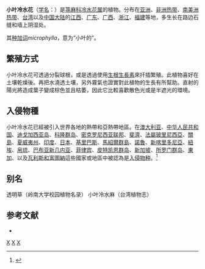 {{Speciesbox
| image = Pilea microphylla.jpg
| image caption = 小叶冷水花
| genus = Pilea
| species = microphylla
| authority = (L.) Liebm., 1851
}}

'''小叶冷水花'''（[[学名|学名]]：{{lang|la|''Pilea microphylla''}}）是[[荨麻科|荨麻科]][[冷水花属|冷水花属]]的植物。分布在[[亚洲|亚洲]]、[[非洲热带|非洲热带]]、[[南美洲热带|南美洲热带]]、[[台湾|台湾]]以及[[中国大陆|中国大陆]]的[[江西|江西]]、[[广东|广东]]、[[广西|广西]]、[[浙江|浙江]]、[[福建|福建]]等地，多生长在路边石缝和墙上阴湿处。

其[[种加词|种加词]]''microphylla''，意为“小叶的”。


== 繁殖方式 ==
小叶冷水花可透過分裂球根，或是透過使用[[生長素|生根生長素]]來扦插繁殖。此植物喜好在土壤乾燥後。再把水澆透土壤，另外霧氣也證實對此植物的生長有所幫助。直射的陽光將造成葉子變成棕色並且枯萎，因此它比較喜歡散色光或是半遮光的環境。

== 入侵物種 ==
小叶冷水花已經被引入世界各地的熱帶和亞熱帶地區。在[[澳大利亚|澳大利亚]]、[[中华人民共和国|中华人民共和国]]、[[迪戈加西亚岛|迪戈加西亚岛]]、[[科隆群岛|科隆群岛]]、[[密克罗尼西亚联邦|密克罗尼西亚联邦]]、[[斐濟|斐濟]]、[[法屬玻里尼西亞|法屬玻里尼西亞]]、[[關島|關島]]、[[夏威夷州|夏威夷州]]、[[印度|印度]]、[[日本|日本]]、[[基里巴斯|基里巴斯]]、[[馬紹爾群島|馬紹爾群島]]、[[諾魯|諾魯]]、[[新喀里多尼亞|新喀里多尼亞]]、[[紐埃|紐埃]]、[[帛琉|帛琉]]、[[巴布亚新几内亚|巴布亚新几内亚]]、[[菲律宾|菲律宾]]、[[皮特凯恩群岛|皮特凯恩群岛]]、[[新加坡|新加坡]]、[[所罗门群岛|所罗门群岛]]、[[東加|東加]]、以及[[瓦利斯和富圖納|瓦利斯和富圖納]]這些國家或地區中被認為是[[入侵物种|入侵物种]]。<ref name="pier">{{cite web|url=http://www.hear.org/pier/species/pilea_microphylla.htm|title=''Pilea microphylla''|date=22 July 2010|publisher=Pacific Island Ecosystems at Risk (PIER)|accessdate=2 January 2017|archive-date=2020-02-02|archive-url=https://web.archive.org/web/20200202002035/http://www.hear.org/pier/species/pilea_microphylla.htm|dead-url=no}}</ref>

== 别名 ==
透明草（岭南大学校园植物名录） 小叶冷水麻（台湾植物志）

== 参考文献 ==
<div class="references-small">
* {{cite web| url =http://www.bioinfo.cn/db05/KmzwSpecies.php?action=view&id=23402| title =小叶冷水花| work =《中国高等植物数据库全库》| publisher =中国科学院微生物研究所| author =昆明植物研究所| accessdate =2009-02-25| deadurl =yes| archiveurl =https://web.archive.org/web/20160305045558/http://www.bioinfo.cn/db05/KmzwSpecies.php?action=view&id=23402| archivedate =2016-03-05}}
</div>
{{Taxonbar|from=Q3023762}}

[[Category:冷水花属|X]]
[[Category:一年生草本植物|X]]
[[Category:1851年描述的植物|X]]